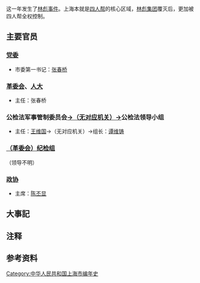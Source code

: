 {{上海年表|1971}}
{{C20YearInTopic|1971年}}{{clear}}
{{上海歷史}}这一年发生了[[九一三事件|林彪事件]]。上海本就是[[四人帮|四人帮]]的核心区域，[[林彪反党集团|林彪集团]]覆灭后，更加被四人帮全权控制。

== 主要官员 ==

=== [[中国共产党上海市委员会|党委]] ===

* 市委第一书记：[[张春桥|张春桥]]{{NoteTag|1971年，即本年，市委重新开始活动，1967年—1970年市委事务由革委会运作。}}

=== [[上海市革命委员会|革委会]]、[[上海市人民代表大会|人大]]{{NoteTag|[[文化大革命|“文革”]]期间，人大职权实际由革委会履行}} ===

* 主任：张春桥

=== 公检法军事管制委员会{{NoteTag|因[[林彪|林彪]]叛逃，军管委被撤销，由市委建立公检法领导小组}}[[九一三事件|→（无对应机关）→]]公检法领导小组 ===

* 主任：[[王维国|王维国]]→（无对应机关）→组长：[[谭维铸|谭维铸]]

=== [[中国共产党上海市纪律检查委员会|（革委会）纪检组]] ===
（领导不明）

=== [[中国人民政治协商会议上海市委员会|政协]] ===

* 主席：[[陈丕显|陈丕显]]

== 大事記 ==


== 注释 ==
{{NoteFoot}}

== 参考资料 ==
<references/>

[[Category:中华人民共和国上海市编年史|Category:中华人民共和国上海市编年史]]